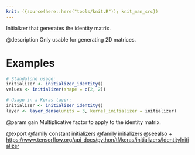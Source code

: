 ```yaml
---
knit: ({source(here::here("tools/knit.R")); knit_man_src})
---
```

Initializer that generates the identity matrix.

@description
Only usable for generating 2D matrices.

# Examples
```r
# Standalone usage:
initializer <- initializer_identity()
values <- initializer(shape = c(2, 2))
```

```r
# Usage in a Keras layer:
initializer <- initializer_identity()
layer <- layer_dense(units = 3, kernel_initializer = initializer)
```

@param gain
Multiplicative factor to apply to the identity matrix.

@export
@family constant initializers
@family initializers
@seealso
+ <https://www.tensorflow.org/api_docs/python/tf/keras/initializers/IdentityInitializer>

